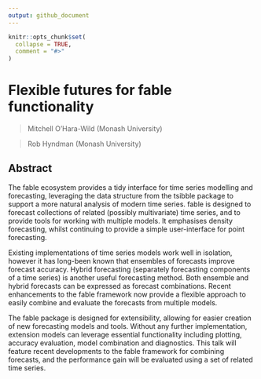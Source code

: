 ```yaml
---
output: github_document
---
```


<!-- README.md is generated from README.Rmd. Please edit that file -->

```r
knitr::opts_chunk$set(
  collapse = TRUE,
  comment = "#>"
)
```

# Flexible futures for fable functionality

>   Mitchell O'Hara-Wild (Monash University)

>   Rob Hyndman (Monash University)

## Abstract

The fable ecosystem provides a tidy interface for time series modelling and forecasting, leveraging the data structure from the tsibble package to support a more natural analysis of modern time series. fable is designed to forecast collections of related (possibly multivariate) time series, and to provide tools for working with multiple models. It emphasises density forecasting, whilst continuing to provide a simple user-interface for point forecasting.

Existing implementations of time series models work well in isolation, however it has long-been known that ensembles of forecasts improve forecast accuracy. Hybrid forecasting (separately forecasting components of a time series) is another useful forecasting method. Both ensemble and hybrid forecasts can be expressed as forecast combinations. Recent enhancements to the fable framework now provide a flexible approach to easily combine and evaluate the forecasts from multiple models.

The fable package is designed for extensibility, allowing for easier creation of new forecasting models and tools. Without any further implementation, extension models can leverage essential functionality including plotting, accuracy evaluation, model combination and diagnostics. This talk will feature recent developments to the fable framework for combining forecasts, and the performance gain will be evaluated using a set of related time series.